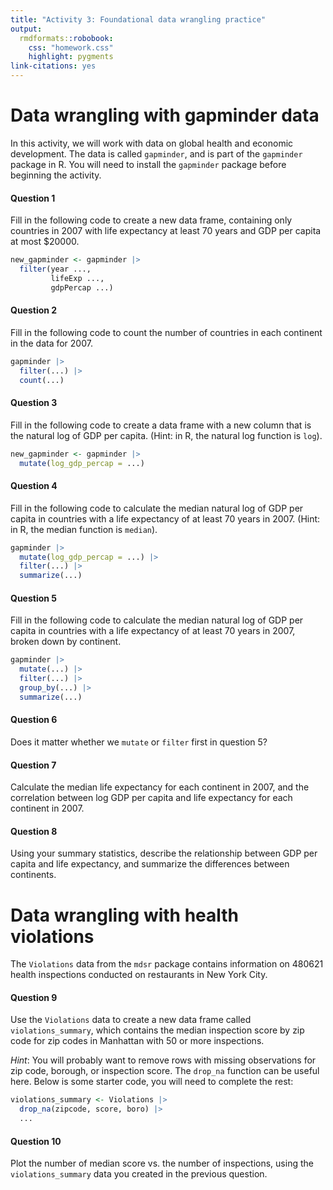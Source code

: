```yaml
---
title: "Activity 3: Foundational data wrangling practice"
output: 
  rmdformats::robobook:
    css: "homework.css"
    highlight: pygments
link-citations: yes
---
```


# Data wrangling with gapminder data

In this activity, we will work with data on global health and economic development. The data is called `gapminder`, and is part of the `gapminder` package in R. You will need to install the `gapminder` package before beginning the activity.

:::{.question}
#### Question 1
Fill in the following code to create a new data frame, containing only countries in 2007 with life expectancy at least 70 years and GDP per capita at most $20000.

```r
new_gapminder <- gapminder |>
  filter(year ..., 
         lifeExp ..., 
         gdpPercap ...)
```
:::

:::{.question}
#### Question 2
Fill in the following code to count the number of countries in each continent in the data for 2007.

```r
gapminder |>
  filter(...) |>
  count(...)
```
:::

:::{.question}
#### Question 3
Fill in the following code to create a data frame with a new column that is the natural log of GDP per capita. (Hint: in R, the natural log function is `log`).

```r
new_gapminder <- gapminder |>
  mutate(log_gdp_percap = ...)
```
:::

:::{.question}
#### Question 4
Fill in the following code to calculate the median natural log of GDP per capita in countries with a life expectancy of at least 70 years in 2007. (Hint: in R, the median function is `median`).

```r
gapminder |>
  mutate(log_gdp_percap = ...) |>
  filter(...) |>
  summarize(...)
```
:::

:::{.question}
#### Question 5
Fill in the following code to calculate the median natural log of GDP per capita in countries with a life expectancy of at least 70 years in 2007, broken down by continent.

```r
gapminder |>
  mutate(...) |>
  filter(...) |>
  group_by(...) |>
  summarize(...)
```
:::

:::{.question}
#### Question 6
Does it matter whether we `mutate` or `filter` first in question 5?
:::

:::{.question}
#### Question 7
Calculate the median life expectancy for each continent in 2007, and the correlation between log GDP per capita and life expectancy for each continent in 2007.
:::

:::{.question}
#### Question 8
Using your summary statistics, describe the relationship between GDP per capita and life expectancy, and summarize the differences between continents.
:::

# Data wrangling with health violations

The `Violations` data from the `mdsr` package contains information on 480621 health inspections conducted on restaurants in New York City. 

:::{.question}
#### Question 9

Use the `Violations` data to create a new data frame called `violations_summary`, which contains the median inspection score by zip code for zip codes in Manhattan with 50 or more inspections.

*Hint*: You will probably want to remove rows with missing observations for zip code, borough, or inspection score. The `drop_na` function can be useful here. Below is some starter code, you will need to complete the rest:

```r
violations_summary <- Violations |>
  drop_na(zipcode, score, boro) |>
  ...
```

:::


:::{.question}
#### Question 10

Plot the number of median score vs. the number of inspections, using the `violations_summary` data you created in the previous question.
:::
